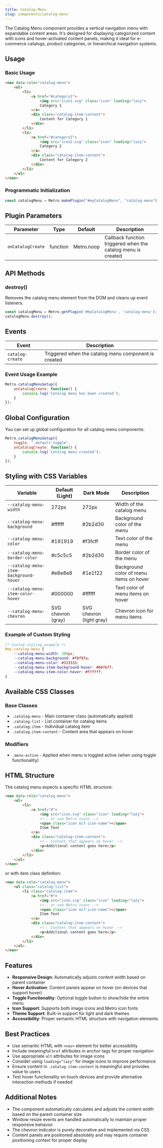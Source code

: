 ```yaml
---
title: Catalog Menu
slug: components/catalog-menu
---
```


The Catalog Menu component provides a vertical navigation menu with expandable content areas.
It's designed for displaying categorized content with icons and hover-activated content panels, making it ideal for e-commerce catalogs, product categories, or hierarchical navigation systems.

## Usage

### Basic Usage

```html
<nav data-role="catalog-menu">
    <ul>
        <li>
            <a href="#category1">
                <img src="icon1.svg" class="icon" loading="lazy">
                Category 1
            </a>
            <div class="catalog-item-content">
                Content for Category 1
            </div>
        </li>
        <li>
            <a href="#category2">
                <img src="icon2.svg" class="icon" loading="lazy">
                Category 2
            </a>
            <div class="catalog-item-content">
                Content for Category 2
            </div>
        </li>
    </ul>
</nav>
```

### Programmatic Initialization

```javascript
const catalogMenu = Metro.makePlugin("#myCatalogMenu", "catalog-menu");
```

## Plugin Parameters

| Parameter | Type | Default | Description |
| --------- | ---- | ------- | ----------- |
| `onCatalogCreate` | function | Metro.noop | Callback function triggered when the catalog menu is created |

## API Methods

### destroy()
Removes the catalog menu element from the DOM and cleans up event listeners.

```javascript
const catalogMenu = Metro.getPlugin('#myCatalogMenu', 'catalog-menu');
catalogMenu.destroy();
```

## Events

| Event | Description |
| ----- | ----------- |
| `catalog-create` | Triggered when the catalog menu component is created |

### Event Usage Example

```javascript
Metro.catalogMenuSetup({
    onCatalogCreate: function() {
        console.log('Catalog menu has been created');
    }
});
```

## Global Configuration

You can set up global configuration for all catalog menu components:

```javascript
Metro.catalogMenuSetup({
    toggle: ".default-toggle",
    onCatalogCreate: function() {
        console.log('Catalog menu created');
    }
});
```

## Styling with CSS Variables

| Variable | Default (Light) | Dark Mode | Description |
| -------- | --------------- | --------- | ----------- |
| `--catalog-menu-width` | 272px | 272px | Width of the catalog menu |
| `--catalog-menu-background` | #ffffff | #2b2d30 | Background color of the menu |
| `--catalog-menu-color` | #191919 | #f3fcff | Text color of the menu |
| `--catalog-menu-border-color` | #c5c5c5 | #2b2d30 | Border color of the menu |
| `--catalog-menu-item-background-hover` | #e8e8e8 | #1e1f22 | Background color of menu items on hover |
| `--catalog-menu-item-color-hover` | #000000 | #ffffff | Text color of menu items on hover |
| `--catalog-menu-chevron` | SVG chevron (gray) | SVG chevron (light gray) | Chevron icon for menu items |

### Example of Custom Styling

```css
/* Custom styling example */
#my-catalog-menu {
    --catalog-menu-width: 300px;
    --catalog-menu-background: #f8f9fa;
    --catalog-menu-color: #333333;
    --catalog-menu-item-background-hover: #007bff;
    --catalog-menu-item-color-hover: #ffffff;
}
```

## Available CSS Classes

### Base Classes
- `.catalog-menu` - Main container class (automatically applied)
- `.catalog-list` - List container for catalog items
- `.catalog-item` - Individual catalog item
- `.catalog-item-content` - Content area that appears on hover

### Modifiers
- `.menu-active` - Applied when menu is toggled active (when using toggle functionality)

## HTML Structure

The catalog menu expects a specific HTML structure:

```html
<nav data-role="catalog-menu">
    <ul>
        <li>
            <a href="#">
                <img src="icon.svg" class="icon" loading="lazy">
                <!-- or use Metro icons -->
                <span class="icon mif-icon-name"></span>
                Item Text
            </a>
            <div class="catalog-item-content">
                <!-- Content that appears on hover -->
                <p>Additional content goes here</p>
            </div>
        </li>
    </ul>
</nav>
```

or with item class definition:

```html
<nav data-role="catalog-menu">
    <ul class="catalog-list">
        <li class="catalog-item">
            <a href="#">
                <img src="icon.svg" class="icon" loading="lazy">
                <!-- or use Metro icons -->
                <span class="icon mif-icon-name"></span>
                Item Text
            </a>
            <div class="catalog-item-content">
                <!-- Content that appears on hover -->
                <p>Additional content goes here</p>
            </div>
        </li>
    </ul>
</nav>
```

## Features

- **Responsive Design**: Automatically adjusts content width based on parent container
- **Hover Activation**: Content panels appear on hover (on devices that support hover)
- **Toggle Functionality**: Optional toggle button to show/hide the entire menu
- **Icon Support**: Supports both image icons and Metro icon fonts
- **Theme Support**: Built-in support for light and dark themes
- **Accessibility**: Proper semantic HTML structure with navigation elements

## Best Practices

- Use semantic HTML with `<nav>` element for better accessibility
- Include meaningful `href` attributes in anchor tags for proper navigation
- Use appropriate `alt` attributes for image icons
- Consider using `loading="lazy"` for image icons to improve performance
- Ensure content in `.catalog-item-content` is meaningful and provides value to users
- Test hover functionality on touch devices and provide alternative interaction methods if needed

## Additional Notes

- The component automatically calculates and adjusts the content width based on the parent container size
- Window resize events are handled automatically to maintain proper responsive behavior
- The chevron indicator is purely decorative and implemented via CSS
- Content panels are positioned absolutely and may require container positioning context for proper display